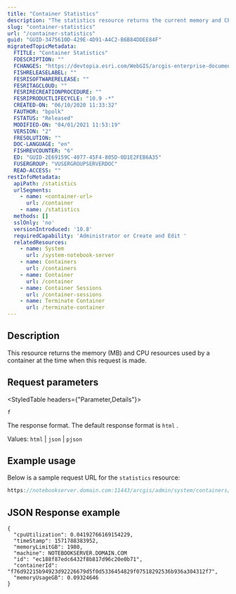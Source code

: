```yaml
---
title: "Container Statistics"
description: "The statistics resource returns the current memory and CPU resources being used."
slug: "container-statistics"
url: "/container-statistics"
guid: "GUID-3475610D-429E-4D91-A4C2-B6B84DDEE84F"
migratedTopicMetadata:
  FTITLE: "Container Statistics"
  FDESCRIPTION: ""
  FCHANGES: "https://devtopia.esri.com/WebGIS/arcgis-enterprise-documentation/issues/2890"
  FISHRELEASELABEL: ""
  FESRISOFTWARERELEASE: ""
  FESRITAGCLOUD: ""
  FESRIRECREATIONPROCEDURE: ""
  FESRIPRODUCTLIFECYCLE: "10.9 -*"
  CREATED-ON: "06/10/2020 11:33:32"
  FAUTHOR: "bpolk"
  FSTATUS: "Released"
  MODIFIED-ON: "04/01/2021 11:53:19"
  VERSION: "2"
  FRESOLUTION: ""
  DOC-LANGUAGE: "en"
  FISHREVCOUNTER: "6"
  ED: "GUID-2E69159C-4077-45F4-805D-0D1E2FEB6A35"
  FUSERGROUP: "VUSERGROUPSERVERDOC"
  READ-ACCESS: ""
restInfoMetadata:
  apiPath: /statistics
  urlSegments:
    - name: <container-url>
      url: /container
    - name: /statistics
  methods: []
  sslOnly: 'no'
  versionIntroduced: '10.8'
  requiredCapability: 'Administrator or Create and Edit '
  relatedResources:
    - name: System
      url: /system-notebook-server
    - name: Containers
      url: /containers
    - name: Container
      url: /container
    - name: Container Sessions
      url: /container-sessions
    - name: Terminate Container
      url: /terminate-container
---
```


## Description

This resource returns the memory (MB) and CPU resources used by a container at the time when this request is made.

##  Request parameters

<StyledTable headers={"Parameter,Details"}>

<StyledTableRow>

<StyledTableCell cellStyle="markdown">

`f` 

</StyledTableCell>

<StyledTableCell cellStyle="markdown">

The response format. The default response format is `html` .

Values: `html`  \| `json`  \| `pjson` 

</StyledTableCell>

</StyledTableRow>

</StyledTable>

## Example usage

Below is a sample request URL for the `statistics`  resource:

```javascript
https://notebookserver.domain.com:11443/arcgis/admin/system/containers/<containerID>/statistics
```

 

## JSON Response example

```other
{
  "cpuUtilization": 0.04192766169154229,
  "timeStamp": 1571788383952,
  "memoryLimitGB": 1980,
  "machine": NOTEBOOKSERVER.DOMAIN.COM
  "id": "ec188f87edc6432f8b817d96c20e0b71",
  "containerId": "f76d92215b94923d92226679d5f0d5336454829f07518292536b936a304312f7",
  "memoryUsageGB": 0.09324646
}
```

 
